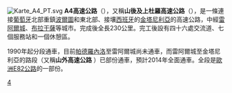 [[File:Karte_A4_PT.svg|right]]
'''A4高速公路'''（{{lang-pt|A4 Autoestrada}}），又稱'''山後及上杜羅高速公路'''（{{lang|pt|Auto-Estrada de Trás-os-Montes e Alto Douro}}），是一條連接[[葡萄牙|葡萄牙]]北部重鎮[[波爾圖|波爾圖]]和東北部、接壤[[西班牙|西班牙]]的[[金塔尼利亞|金塔尼利亞]]的高速公路，中經[[雷阿爾城_(葡萄牙)|雷阿爾城]]、[[布拉干薩|布拉干薩]]等城市。完成後全長230公里。完工後設有四十六處交流道、七個服務站和一個休憩區。

1990年起分段通車，目前[[帕德羅內洛|帕德羅內洛]]至雷阿爾城尚未通車，而雷阿爾城至金塔尼利亞的路段（又稱'''山外高速公路''' {{lang|pt|Auto-Estrada Transmontana}}）已部份通車，預計2014年全面通車。全段是[[歐洲E82公路|歐洲E82公路]]的一部份。
{{葡萄牙高速公路}}
[[Category:葡萄牙高速公路|4]]